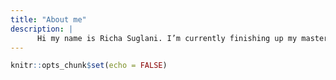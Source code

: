 ```yaml
---
title: "About me"
description: |
      Hi my name is Richa Suglani. I’m currently finishing up my master’s program at Tufts university. I also work a full time job as a BI Analyst at a healthcare center. Outside of work I enjoy hiking, watching sunsets and cooking food. I’m all about embracing life's adventures, whether it's hiking through nature's wonders or discovering hidden coffee gems.
---
```


```r
knitr::opts_chunk$set(echo = FALSE)
```

